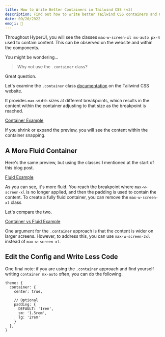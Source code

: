 ```yaml
---
title: How to Write Better Containers in Tailwind CSS (v3)
description: Find out how to write better Tailwind CSS containers and make your website feel more fluid as you change breakpoints.
date: 09/20/2022
emoji: 🫙
---
```


Throughout HyperUI, you will see the classes `max-w-screen-xl mx-auto px-4` used to contain content. This can be observed on the website and within the components.

You might be wondering...

> Why not use the `.container` class?

Great question.

Let's examine the `.container` class [documentation](https://tailwindcss.com/docs/container) on the Tailwind CSS website.

It provides `max-width` sizes at different breakpoints, which results in the content within the container adjusting to that size as the breakpoint is reached.

[Container Example](https://play.tailwindcss.com/b5FKBhVHw7?layout=preview&size=1866x900)

If you shrink or expand the preview, you will see the content within the container snapping.

## A More Fluid Container

Here's the same preview, but using the classes I mentioned at the start of this blog post.

[Fluid Example](https://play.tailwindcss.com/vwHBxhrJMC?layout=preview&size=1866x900)

As you can see, it's more fluid. You reach the breakpoint where `max-w-screen-xl` is no longer applied, and then the padding is used to contain the content. To create a fully fluid container, you can remove the `max-w-screen-xl` class.

Let's compare the two.

[Container vs Fluid Example](https://play.tailwindcss.com/A7HdMDPg0O?layout=preview&size=1866x900)

One argument for the `.container` approach is that the content is wider on larger screens. However, to address this, you can use `max-w-screen-2xl` instead of `max-w-screen-xl`.

## Edit the Config and Write Less Code

One final note: if you are using the `.container` approach and find yourself writing `container mx-auto` often, you can do the following.

```
theme: {
  container: {
    center: true,

    // Optional
    padding: {
      DEFAULT: '1rem',
      sm: '1.5rem',
      lg: '2rem'
    }
  },
}
```
